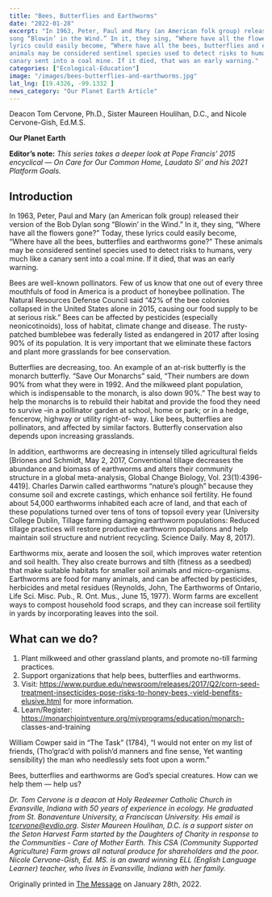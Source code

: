 ```yaml
---
title: "Bees, Butterflies and Earthworms"
date: "2022-01-28"
excerpt: "In 1963, Peter, Paul and Mary (an American folk group) released their version of the Bob Dylan
song “Blowin’ in the Wind.” In it, they sing, “Where have all the flowers gone?” Today, these
lyrics could easily become, “Where have all the bees, butterflies and earthworms gone?” These
animals may be considered sentinel species used to detect risks to humans, very much like a
canary sent into a coal mine. If it died, that was an early warning."
categories: ["Ecological-Education"]
image: "/images/bees-butterflies-and-earthworms.jpg"
lat_lng: [19.4326, -99.1332 ]
news_category: "Our Planet Earth Article"
---
```


<CustomImage
  src="https://raw.githubusercontent.com/MCervone14/our-planet-earth-articles/main/images/bees-butterflies-and-earthworms.jpg"
  alt="bee on a flower"
  priority={true}
/>

Deacon Tom Cervone, Ph.D., Sister Maureen Houlihan, D.C., and Nicole Cervone-Gish, Ed.M.S.

**Our Planet Earth**

**Editor’s note:**
_This series takes a deeper look at Pope Francis’ 2015 encyclical ― On Care for Our Common
Home, Laudato Si’ and his 2021 Platform Goals._

## Introduction

In 1963, Peter, Paul and Mary (an American folk group) released their version of the Bob Dylan
song “Blowin’ in the Wind.” In it, they sing, “Where have all the flowers gone?” Today, these
lyrics could easily become, “Where have all the bees, butterflies and earthworms gone?” These
animals may be considered sentinel species used to detect risks to humans, very much like a
canary sent into a coal mine. If it died, that was an early warning.

Bees are well-known pollinators. Few of us know that one out of every three mouthfuls of food
in America is a product of honeybee pollination. The Natural Resources Defense Council said
“42% of the bee colonies collapsed in the United States alone in 2015, causing our food supply
to be at serious risk.” Bees can be affected by pesticides (especially neonicotinoids), loss of
habitat, climate change and disease. The rusty-patched bumblebee was federally listed as
endangered in 2017 after losing 90% of its population. It is very important that we eliminate
these factors and plant more grasslands for bee conservation.

Butterflies are decreasing, too. An example of an at-risk butterfly is the monarch butterfly. “Save
Our Monarchs” said, “Their numbers are down 90% from what they were in 1992. And the
milkweed plant population, which is indispensable to the monarch, is also down 90%.” The best
way to help the monarchs is to rebuild their habitat and provide the food they need to survive –in
a pollinator garden at school, home or park; or in a hedge, fencerow, highway or utility right-of-
way. Like bees, butterflies are pollinators, and affected by similar factors. Butterfly conservation
also depends upon increasing grasslands.

In addition, earthworms are decreasing in intensely tilled agricultural fields [Briones and
Schmidt, May 2, 2017, Conventional tillage decreases the abundance and biomass of earthworms
and alters their community structure in a global meta-analysis, Global Change Biology, Vol.
23(1):4396-4419]. Charles Darwin called earthworms “nature’s plough” because they consume
soil and excrete castings, which enhance soil fertility. He found about 54,000 earthworms
inhabited each acre of land, and that each of these populations turned over tens of tons of topsoil
every year (University College Dublin, Tillage farming damaging earthworm populations:
Reduced tillage practices will restore productive earthworm populations and help maintain soil
structure and nutrient recycling. Science Daily. May 8, 2017).

Earthworms mix, aerate and loosen the soil, which improves water retention and soil health.
They also create burrows and tilth (fitness as a seedbed) that make suitable habitats for smaller
soil animals and micro-organisms. Earthworms are food for many animals, and can be affected
by pesticides, herbicides and metal residues (Reynolds, John, The Earthworms of Ontario, Life
Sci. Misc. Pub., R. Ont. Mus., June 15, 1977). Worm farms are excellent ways to compost
household food scraps, and they can increase soil fertility in yards by incorporating leaves into
the soil.

## What can we do?

1. Plant milkweed and other grassland plants, and promote no-till farming practices.
2. Support organizations that help bees, butterflies and earthworms.
3. Visit: https://www.purdue.edu/newsroom/releases/2017/Q2/corn-seed-treatment-insecticides-pose-risks-to-honey-bees,-yield-benefits-elusive.html for more information.
4. Learn/Register: https://monarchjointventure.org/mjvprograms/education/monarch-
   classes-and-training

William Cowper said in “The Task” (1784), “I would not enter on my list of friends, (Tho’grac’d
with polish’d manners and fine sense, Yet wanting sensibility) the man who needlessly sets foot
upon a worm.”

Bees, butterflies and earthworms are God’s special creatures. How can we help them ― help us?

_Dr. Tom Cervone is a deacon at Holy Redeemer Catholic Church in Evansville, Indiana with 50
years of experience in ecology. He graduated from St. Bonaventure University, a Franciscan
University. His email is tcervone@evdio.org. Sister Maureen Houlihan, D.C. is a support sister
on the Seton Harvest Farm started by the Daughters of Charity in response to the Communities -
Care of Mother Earth. This CSA (Community Supported Agriculture) Farm grows all natural
produce for shareholders and the poor. Nicole Cervone-Gish, Ed. MS. is an award winning ELL
(English Language Learner) teacher, who lives in Evansville, Indiana with her family._

Originally printed in [The Message](https://evdiomessage.org/) on January 28th, 2022.
